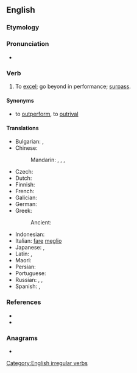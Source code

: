 ==English==

===Etymology===
{{prefix|en|out|do}}

===Pronunciation===
* {{a|US}} {{IPA|en|/aʊtˈdu/}}

===Verb===
{{en-verb|outdoes|outdoing|outdid|outdone}}

# {{lb|en|transitive}} To [[excel]]; go beyond in performance; [[surpass]].

====Synonyms====
* {{sense|to surpass}} to [[outperform]], to [[outrival]]

====Translations====
{{trans-top|to go beyond}}
* Bulgarian: {{t+|bg|надминавам}}, {{t+|bg|превъзхождам}}
* Chinese:
*: Mandarin: {{t+|cmn|超過|sc=Hani}}, {{t+|cmn|超过|tr=chāoguò|sc=Hani}}, {{t+|cmn|勝過|sc=Hani}}, {{t+|cmn|胜过|tr=shèngguò|sc=Hani}}
* Czech: {{t+|cs|překonat}}
* Dutch: {{t+|nl|overtreffen}}
* Finnish: {{t+|fi|päihittää}}
* French: {{t+|fr|surpasser}}
* Galician: {{t+|gl|superar}}
* German: {{t+|de|übertreffen}}
* Greek:
*: Ancient: {{t|grc|ὑπερβάλλω}}
{{trans-mid}}
* Indonesian: {{t+|id|lampau|alt=melampaui}}
* Italian: [[fare]] [[meglio]]
* Japanese: {{t+|ja|凌ぐ|tr=しのぐ, shinogu}}, {{t|ja|打ち勝つ|tr=うちかつ, uchikatsu}}
* Latin: {{t|la|superō}}, {{t|la|praecellō}}
* Maori: {{t|mi|pahika}}
* Persian: {{t-check|fa|بهتر انجام دادن از کسی دیگر}}
* Portuguese: {{t+|pt|superar}}
* Russian: {{t+|ru|превосходи́ть|impf}}, {{t+|ru|превзойти́|pf}}, {{t+|ru|перещеголя́ть|pf}}
* Spanish: {{t+|es|exceder}}, {{t+|es|sobrepasar}}
{{trans-bottom}}

===References===
* {{R:Century 1911}}
* {{R:Webster 1913}}

===Anagrams===
* {{anagrams|en|a=dootu|do out}}

[[Category:English irregular verbs]]